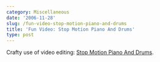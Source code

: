 ```yaml
---
category: Miscellaneous
date: '2006-11-28'
slug: /fun-video-stop-motion-piano-and-drums
title: 'Fun Video: Stop Motion Piano And Drums'
type: post
---
```



Crafty use of video editing:
[Stop Motion Piano And Drums](http://www.break.com/index/stop_motion_piano_and_drums.html).